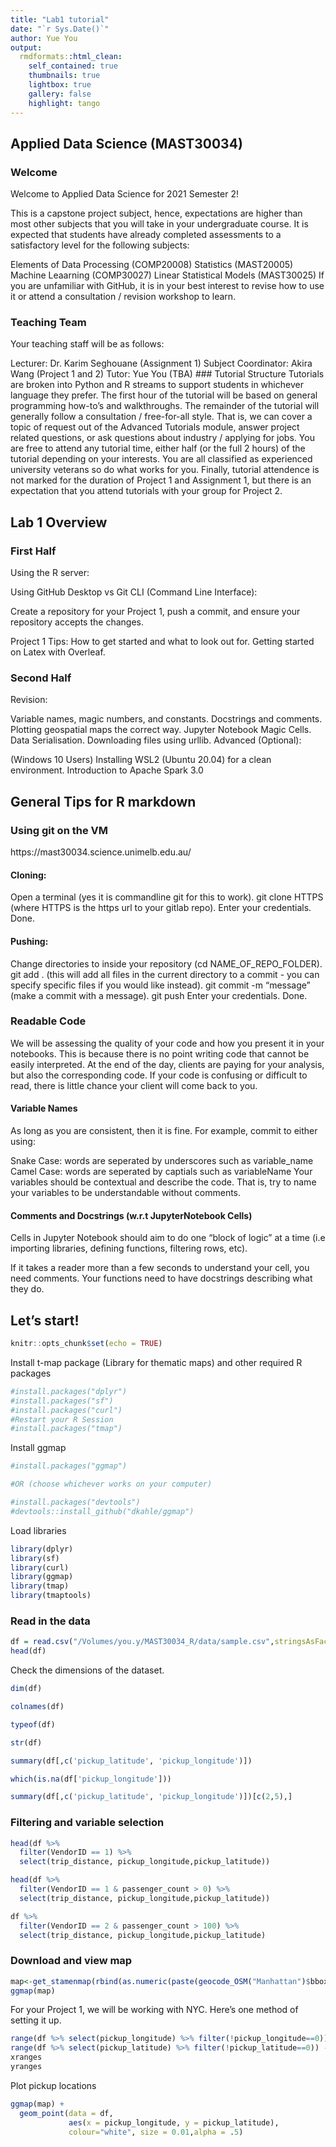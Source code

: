 ```yaml
---
title: "Lab1 tutorial"
date: "`r Sys.Date()`"
author: Yue You
output:
  rmdformats::html_clean:
    self_contained: true
    thumbnails: true
    lightbox: true
    gallery: false
    highlight: tango
---
```


## Applied Data Science (MAST30034)
### Welcome
Welcome to Applied Data Science for 2021 Semester 2!

This is a capstone project subject, hence, expectations are higher than most other subjects that you will take in your undergraduate course. It is expected that students have already completed assessments to a satisfactory level for the following subjects:

Elements of Data Processing (COMP20008)
Statistics (MAST20005)
Machine Leaarning (COMP30027)
Linear Statistical Models (MAST30025)
If you are unfamiliar with GitHub, it is in your best interest to revise how to use it or attend a consultation / revision workshop to learn.

### Teaching Team
Your teaching staff will be as follows:

Lecturer: Dr. Karim Seghouane (Assignment 1)
Subject Coordinator: Akira Wang (Project 1 and 2)
Tutor: Yue You (TBA)
### Tutorial Structure
Tutorials are broken into Python and R streams to support students in whichever language they prefer.
The first hour of the tutorial will be based on general programming how-to's and walkthroughs.
The remainder of the tutorial will generally follow a consultation / free-for-all style. That is, we can cover a topic of request out of the Advanced Tutorials module, answer project related questions, or ask questions about industry / applying for jobs.
You are free to attend any tutorial time, either half (or the full 2 hours) of the tutorial depending on your interests. You are all classified as experienced university veterans so do what works for you.
Finally, tutorial attendence is not marked for the duration of Project 1 and Assignment 1, but there is an expectation that you attend tutorials with your group for Project 2.


## Lab 1 Overview
### First Half
Using the R server:

Using GitHub Desktop vs Git CLI (Command Line Interface):

Create a repository for your Project 1, push a commit, and ensure your repository accepts the changes.

Project 1 Tips:
How to get started and what to look out for.
Getting started on Latex with Overleaf.

### Second Half
Revision:

Variable names, magic numbers, and constants.
Docstrings and comments.
Plotting geospatial maps the correct way.
Jupyter Notebook Magic Cells.
Data Serialisation.
Downloading files using urllib.
Advanced (Optional):

(Windows 10 Users) Installing WSL2 (Ubuntu 20.04) for a clean environment.
Introduction to Apache Spark 3.0

## General Tips for R markdown

### Using git on the VM
https://mast30034.science.unimelb.edu.au/

#### Cloning:
Open a terminal (yes it is commandline git for this to work).
git clone HTTPS (where HTTPS is the https url to your gitlab repo).
Enter your credentials.
Done.

#### Pushing:
Change directories to inside your repository (cd NAME_OF_REPO_FOLDER).
git add . (this will add all files in the current directory to a commit - you can specify specific files if you would like instead).
git commit -m "message" (make a commit with a message).
git push
Enter your credentials.
Done.

### Readable Code
We will be assessing the quality of your code and how you present it in your notebooks.
This is because there is no point writing code that cannot be easily interpreted. At the end of the day, clients are paying for your analysis, but also the corresponding code.
If your code is confusing or difficult to read, there is little chance your client will come back to you.

#### Variable Names
As long as you are consistent, then it is fine. For example, commit to either using:

Snake Case: words are seperated by underscores such as variable_name
Camel Case: words are seperated by captials such as variableName
Your variables should be contextual and describe the code. That is, try to name your variables to be understandable without comments.


#### Comments and Docstrings (w.r.t JupyterNotebook Cells)
Cells in Jupyter Notebook should aim to do one "block of logic" at a time (i.e importing libraries, defining functions, filtering rows, etc).

If it takes a reader more than a few seconds to understand your cell, you need comments.
Your functions need to have docstrings describing what they do.

## Let's start!

```r
knitr::opts_chunk$set(echo = TRUE)
```

Install t-map package (Library for thematic maps) and other required R packages
```r
#install.packages("dplyr")
#install.packages("sf")
#install.packages("curl")
#Restart your R Session
#install.packages("tmap")
```

Install ggmap
```r
#install.packages("ggmap")

#OR (choose whichever works on your computer)

#install.packages("devtools")
#devtools::install_github("dkahle/ggmap")
```


Load libraries
```r
library(dplyr)
library(sf)
library(curl)
library(ggmap)
library(tmap)
library(tmaptools)
```

### Read in the data

```r
df = read.csv("/Volumes/you.y/MAST30034_R/data/sample.csv",stringsAsFactors = TRUE)
head(df)
```

Check the dimensions of the dataset.

```r
dim(df)
```


```r
colnames(df)
```

```r
typeof(df)
```

```r
str(df)
```




```r
summary(df[,c('pickup_latitude', 'pickup_longitude')])
```
```r
which(is.na(df['pickup_longitude']))
```

```r
summary(df[,c('pickup_latitude', 'pickup_longitude')])[c(2,5),]
```

### Filtering and variable selection

```r
head(df %>% 
  filter(VendorID == 1) %>% 
  select(trip_distance, pickup_longitude,pickup_latitude))
```
```r
head(df %>% 
  filter(VendorID == 1 & passenger_count > 0) %>% 
  select(trip_distance, pickup_longitude,pickup_latitude))
```

```r
df %>% 
  filter(VendorID == 2 & passenger_count > 100) %>% 
  select(trip_distance, pickup_longitude,pickup_latitude)
```


### Download and view map

```r
map<-get_stamenmap(rbind(as.numeric(paste(geocode_OSM("Manhattan")$bbox))), zoom = 11)
ggmap(map)
```

For your Project 1, we will be working with NYC. Here's one method of setting it up.

```r
range(df %>% select(pickup_longitude) %>% filter(!pickup_longitude==0)) -> xranges
range(df %>% select(pickup_latitude) %>% filter(!pickup_latitude==0)) -> yranges
xranges
yranges
```


Plot pickup locations
```r
ggmap(map) + 
  geom_point(data = df,
             aes(x = pickup_longitude, y = pickup_latitude),
             colour="white", size = 0.01,alpha = .5)
```



